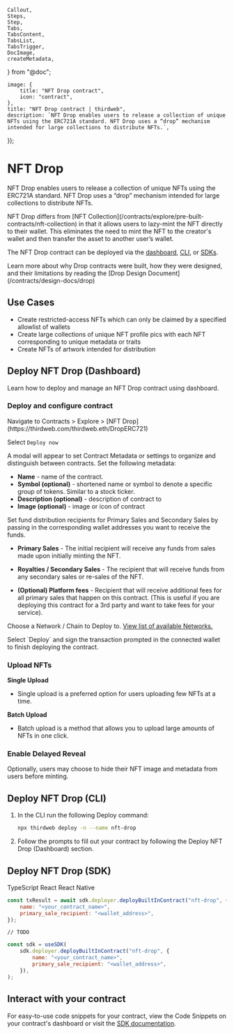 	Callout,
	Steps,
	Step,
	Tabs,
	TabsContent,
	TabsList,
	TabsTrigger,
	DocImage,
	createMetadata,
} from "@doc";


	image: {
		title: "NFT Drop contract",
		icon: "contract",
	},
	title: "NFT Drop contract | thirdweb",
	description: `NFT Drop enables users to release a collection of unique NFTs using the ERC721A standard. NFT Drop uses a “drop” mechanism intended for large collections to distribute NFTs.`,
});

# NFT Drop

NFT Drop enables users to release a collection of unique NFTs using the ERC721A standard. NFT Drop uses a “drop” mechanism intended for large collections to distribute NFTs.

<Callout title="NFT Drop vs NFT Collection" variant="info">
	NFT Drop differs from [NFT
	Collection](/contracts/explore/pre-built-contracts/nft-collection) in that it
	allows users to lazy-mint the NFT directly to their wallet. This eliminates
	the need to mint the NFT to the creator's wallet and then transfer the asset
	to another user’s wallet.
</Callout>

The NFT Drop contract can be deployed via the [dashboard](/contracts/explore/pre-built-contracts/nft-drop#deploy-nft-drop-dashboard), [CLI](/contracts/explore/pre-built-contracts/nft-drop#deploy-nft-drop-cli), or [SDKs](/contracts/explore/pre-built-contracts/nft-drop#deploy-nft-drop-sdk).

<Callout title="Drop Design" variant="info">
	Learn more about why Drop contracts were built, how they were designed, and
	their limitations by reading the [Drop Design
	Document](/contracts/design-docs/drop)
</Callout>

## Use Cases

- Create restricted-access NFTs which can only be claimed by a specified allowlist of wallets
- Create large collections of unique NFT profile pics with each NFT corresponding to unique metadata or traits
- Create NFTs of artwork intended for distribution

## Deploy NFT Drop (Dashboard)

Learn how to deploy and manage an NFT Drop contract using dashboard.

### Deploy and configure contract

<Steps>

<Step title="Select Contract">
	Navigate to Contracts > Explore > [NFT
	Drop](https://thirdweb.com/thirdweb.eth/DropERC721)
</Step>

<Step title="Deploy">

Select `Deploy now`

<DocImage src={deployNowImage} alt="Deploy a contract view from Explore" />

</Step>

<Step title="Set Metadata">

A modal will appear to set Contract Metadata or settings to organize and distinguish between contracts. Set the following metadata:

- **Name** - name of the contract.
- **Symbol (optional)** - shortened name or symbol to denote a specific group of tokens. Similar to a stock ticker.
- **Description (optional)** - description of contract to
- **Image (optional)** - image or icon of contract

<DocImage src={contractMetadataImage} alt="Contract metadata settings" />

</Step>

<Step title="Fund distribution">

Set fund distribution recipients for Primary Sales and Secondary Sales by passing in the corresponding wallet addresses you want to receive the funds.

- **Primary Sales** - The initial recipient will receive any funds from sales made upon initially minting the NFT.

- **Royalties / Secondary Sales** - The recipient that will receive funds from any secondary sales or re-sales of the NFT.

  <DocImage src={fundsImage} alt="Fund distribution settings" />

- **(Optional) Platform fees** - Recipient that will receive additional fees for all primary sales that happen on this contract. (This is useful if you are deploying this contract for a 3rd party and want to take fees for your service).

  <DocImage
  	src={advancedConfigurationImage}
  	alt="Screenshot of advanced configuration"
  />

</Step>

<Step title="Choose network">

Choose a Network / Chain to Deploy to. [View list of available Networks.](https://thirdweb.com/chainlist)

<DocImage src={chooseNetworkImage} alt="Choose network screen" />

</Step>

<Step title="Sign transaction">
	Select `Deploy` and sign the transaction prompted in the connected wallet to
	finish deploying the contract.
</Step>

</Steps>

### Upload NFTs

**Single Upload**

- Single upload is a preferred option for users uploading few NFTs at a time.

**Batch Upload**

- Batch upload is a method that allows you to upload large amounts of NFTs in one click.

<DocImage
	src={uploadTypesImage}
	alt="NFT settings page highlighting NFT Upload types"
/>

### Enable Delayed Reveal

Optionally, users may choose to hide their NFT image and metadata from users before minting.

<DocImage src={delayedRevealImage} alt="Screenshot of delayed reveal page" />

## Deploy NFT Drop (CLI)

1. In the CLI run the following Deploy command:

   ```bash
   npx thirdweb deploy -n --name nft-drop
   ```

2. Follow the prompts to fill out your contract by following the Deploy NFT Drop (Dashboard) section.

## Deploy NFT Drop (SDK)

<Tabs defaultValue="typescript">

<TabsList>
	<TabsTrigger value="typescript">TypeScript</TabsTrigger>
	<TabsTrigger value="react">React</TabsTrigger>
	<TabsTrigger value="react-native">React Native</TabsTrigger>
</TabsList>

<TabsContent value="typescript">

```jsx
const txResult = await sdk.deployer.deployBuiltInContract("nft-drop", {
	name: "<your_contract_name>",
	primary_sale_recipient: "<wallet_address>",
});
```

</TabsContent>

<TabsContent value="react">

```tsx
// TODO
```

</TabsContent>

<TabsContent value="react-native">

```jsx
const sdk = useSDK(
	sdk.deployer.deployBuiltInContract("nft-drop", {
		name: "<your_contract_name>",
		primary_sale_recipient: "<wallet_address>",
	}),
);
```

</TabsContent>

</Tabs>

## Interact with your contract

For easy-to-use code snippets for your contract, view the Code Snippets on your contract's dashboard or visit the [SDK documentation](/contracts/interact/overview).
